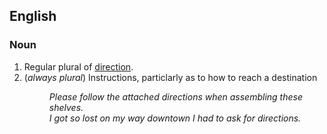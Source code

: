 == English ==

===Noun===

# Regular plural of [[direction]].
# (''always plural'') Instructions, particlarly as to how to reach a destination
#: ''Please follow the attached directions when assembling these shelves.''
#: ''I got so lost on my way downtown I had to ask for directions.''